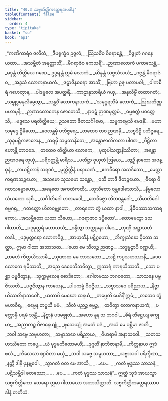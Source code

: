 ```yaml
---
title: "40.3 သဗ္ဗကိတ္တိကတ္ထေရအပဒါန"
tableOfContents: false
sidebar:
  order: 4
type: "tipitaka"
basket: "su"
book: "ap1"
---
```



<DynamicBreadcrumb />

<Division number="304" book="ap1">

<Paragraph number="4606" type="verses" book="ap1">
_“ကဏိကာရံဝ ဇလိတံ,_  
_ဒီပရုက္ခံဝ ဥဇ္ဇလံ;_  
_ဩသဓိံဝ ဝိရောစန္တံ,_  
_ဝိဇ္ဇုတံ ဂဂနေ ယထာ._  

</Paragraph>

</Division>
<Division number="305" book="ap1">

<Paragraph number="4607" type="verses" book="ap1">
_အသမ္ဘီတံ အနုတ္တာသိံ,_  
_မိဂရာဇံဝ ကေသရိံ;_  
_ဉာဏာလောကံ ပကာသေန္တံ,_  
_မဒ္ဒန္တံ တိတ္ထိယေ ဂဏေ._  

</Paragraph>

</Division>
<Division number="306" book="ap1">

<Paragraph number="4608" type="verses" book="ap1">
ဥဒ္ဓရန္တံ ဣမံ လောကံ,_  
_ဆိန္ဒန္တံ သဗ္ဗသံသယံ;_  
_ဂဇ္ဇန္တံ မိဂရာဇံဝ,_  
_အဒ္ဒသံ လောကနာယကံ._  

</Paragraph>

</Division>
<Division number="307" book="ap1">

<Paragraph number="4609" type="verses" book="ap1">
_ဇဋာဇိနဓရော အာသိံ,_  
_ဗြဟာ ဥဇု ပတာပဝါ;_  
_ဝါကစီရံ ဂဟေတွာန,_  
_ပါဒမူလေ အပတ္ထရိံ._  

</Paragraph>

</Division>
<Division number="308" book="ap1">

<Paragraph number="4610" type="verses" book="ap1">
_ကာဠာနုသာရိယံ ဂယှ,_  
_အနုလိမ္ပိံ တထာဂတံ;_  
_သမ္ဗုဒ္ဓမနုလိမ္ပေတွာ,_  
_သန္ထဝိံ လောကနာယကံ._  

</Paragraph>

</Division>
<Division number="309" book="ap1">

<Paragraph number="4611" type="verses" book="ap1">
_‘သမုဒ္ဓရသိမံ လောကံ,_  
_ဩဃတိဏ္ဏမဟာမုနိ;_  
_ဉာဏာလောကေန ဇောတေသိ,_  
_နာဝဋံ ဉာဏမုတ္တမံ._  

</Paragraph>

</Division>
<Division number="310" book="ap1">

<Paragraph number="4612" type="verses" book="ap1">
_ဓမ္မစက္ကံ ပဝတ္တေသိ,_  
_မဒ္ဒသေ ပရတိတ္ထိယေ;_  
ဥသဘော ဇိတသင်္ဂါမော,_  
_သမ္ပကမ္ပေသိ မေဒနိံ._  

</Paragraph>

</Division>
<Division number="311" book="ap1">

<Paragraph number="4613" type="verses" book="ap1">
_မဟာသမုဒ္ဒေ ဦမိယော,_  
_ဝေလန္တမှိ ပဘိဇ္ဇရေ;_  
_တထေဝ တဝ ဉာဏမှိ,_  
_သဗ္ဗဒိဋ္ဌီ ပဘိဇ္ဇရေ._  

</Paragraph>

</Division>
<Division number="312" book="ap1">

<Paragraph number="4614" type="verses" book="ap1">
_သုခုမစ္ဆိကဇာလေန,_  
_သရမှိ သမ္ပတာနိတေ;_  
_အန္တောဇာလိကတာ ပါဏာ,_  
_ပီဠိတာ ဟောန္တိ တာဝဒေ._  

</Paragraph>

</Division>
<Division number="313" book="ap1">

<Paragraph number="4615" type="verses" book="ap1">
_တထေဝ တိတ္ထိယာ လောကေ,_  
_ပုထုပါသဏ္ဍနိဿိတာ;_  
_အန္တောဉာဏဝရေ တုယှံ,_  
_ပရိဝတ္တန္တိ မာရိသ._  

</Paragraph>

</Division>
<Division number="314" book="ap1">

<Paragraph number="4616" type="verses" book="ap1">
_ပတိဋ္ဌာ ဝုယှတံ ဩဃေ,_  
_တွဉှိ နာထော အဗန္ဓုနံ;_  
_ဘယဋ္ဋိတာနံ သရဏံ,_  
_မုတ္တိတ္ထီနံ ပရာယဏံ._  

</Paragraph>

</Division>
<Division number="315" book="ap1">

<Paragraph number="4617" type="verses" book="ap1">
_ဧကဝီရော အသဒိသော,_  
_မေတ္တာကရုဏသဉ္စယော;_  
_အသမော သုသမော သန္တော,_  
_ဝသီ တာဒီ ဇိတဉ္ဇယော._  

</Paragraph>

</Division>
<Division number="316" book="ap1">

<Paragraph number="4618" type="verses" book="ap1">
_ဓီရော ဝိဂတသမ္မောဟော,_  
_အနေဇော အကထံကထီ;_  
_တုသိတော ဝန္တဒေါသောသိ,_  
_နိမ္မလော သံယတော သုစိ._  

</Paragraph>

</Division>
<Division number="317" book="ap1">

<Paragraph number="4619" type="verses" book="ap1">
_သင်္ဂါတိဂေါ ဟတမဒေါ,_  
_တေဝိဇ္ဇော တိဘဝန္တဂေါ;_  
_သီမာတိဂေါ ဓမ္မဂရု,_  
_ဂတတ္ထော ဟိတဝဗ္ဘုတော._  

</Paragraph>

</Division>
<Division number="318" book="ap1">

<Paragraph number="4620" type="verses" book="ap1">
_တာရကော တွံ ယထာ နာဝါ,_  
_နိဓီဝဿာသကာရကော;_  
_အသမ္ဘီတော ယထာ သီဟော,_  
_ဂဇရာဇာဝ ဒပ္ပိတော’._  

</Paragraph>

</Division>
<Division number="319" book="ap1">

<Paragraph number="4621" type="verses" book="ap1">
_ထောမေတွာ ဒသဂါထာဟိ,_  
_ပဒုမုတ္တရံ မဟာယသံ;_  
_ဝန္ဒိတွာ သတ္ထုနော ပါဒေ,_  
_တုဏှီ အဋ္ဌာသဟံ တဒါ._  

</Paragraph>

</Division>
<Division number="320" book="ap1">

<Paragraph number="4622" type="verses" book="ap1">
_ပဒုမုတ္တရော လောကဝိဒူ,_  
_အာဟုတီနံ ပဋိဂ္ဂဟော;_  
_ဘိက္ခုသံဃေ ဌိတော သတ္ထာ,_  
ဣမာ ဂါထာ အဘာသထ._  

</Paragraph>

</Division>
<Division number="321" book="ap1">

<Paragraph number="4623" type="verses" book="ap1">
_‘ယော မေ သီလဉ္စ ဉာဏဉ္စ,_  
_သဒ္ဓမ္မဉ္စာပိ ဝဏ္ဏယိ;_  
_တမဟံ ကိတ္တယိဿာမိ,_  
_သုဏာထ မမ ဘာသတော._  

</Paragraph>

</Division>
<Division number="322" book="ap1">

<Paragraph number="4624" type="verses" book="ap1">
_သဋ္ဌိ ကပ္ပသဟဿာနိ,_  
_ဒေဝလောကေ ရမိဿတိ;_  
_အညေ ဒေဝေဘိဘဝိတွာ,_  
ဣဿရံ ကာရယိဿတိ._  

</Paragraph>

</Division>
<Division number="323" book="ap1">

<Paragraph number="4625" type="verses" book="ap1">
_သော ပစ္ဆာ ပဗ္ဗဇိတွာန,_  
_သုက္ကမူလေန စောဒိတော;_  
_ဂေါတမဿ ဘဂဝတော,_  
_သာသနေ ပဗ္ဗဇိဿတိ._  

</Paragraph>

</Division>
<Division number="324" book="ap1">

<Paragraph number="4626" type="verses" book="ap1">
_ပဗ္ဗဇိတွာန ကာယေန,_  
_ပါပကမ္မံ ဝိဝဇ္ဇိယ;_  
_သဗ္ဗာသဝေ ပရိညာယ,_  
_နိဗ္ဗာယိဿတိနာသဝေါ’._  

</Paragraph>

</Division>
<Division number="325" book="ap1">

<Paragraph number="4627" type="verses" book="ap1">
_ယထာပိ မေဃော ထနယံ,_  
_တပ္ပေတိ မေဒိနိံ ဣမံ;_  
_တထေဝ တွံ မဟာဝီရ,_  
_ဓမ္မေန တပ္ပယီ မမံ._  

</Paragraph>

</Division>
<Division number="326" book="ap1">

<Paragraph number="4628" type="verses" book="ap1">
_သီလံ ပညဉ္စ ဓမ္မဉ္စ,_  
_ထဝိတွာ လောကနာယကံ;_  
_ပတ္တောမှိ ပရမံ သန္တိံ,_  
_နိဗ္ဗာနံ ပဒမစ္စုတံ._  

</Paragraph>

</Division>
<Division number="327" book="ap1">

<Paragraph number="4629" type="verses" book="ap1">
_အဟော နူန သ ဘဂဝါ,_  
_စိရံ တိဋ္ဌေယျ စက္ခုမာ;_  
_အညာတဉ္စ ဝိဇာနေယျုံ,_  
_ဖုသေယျုံ အမတံ ပဒံ._  

</Paragraph>

</Division>
<Division number="328" book="ap1">

<Paragraph number="4630" type="verses" book="ap1">
_အယံ မေ ပစ္ဆိမာ ဇာတိ,_  
_ဘဝါ သဗ္ဗေ သမူဟတာ;_  
_သဗ္ဗာသဝေ ပရိညာယ,_  
_ဝိဟရာမိ အနာသဝေါ._  

</Paragraph>

</Division>
<Division number="329" book="ap1">

<Paragraph number="4631" type="verses" book="ap1">
_သတသဟဿိတော ကပ္ပေ,_  
_ယံ ဗုဒ္ဓမဘိထောမယိံ;_  
_ဒုဂ္ဂတိံ နာဘိဇာနာမိ,_  
_ကိတ္တနာယ ဣဒံ ဖလံ._  

</Paragraph>

</Division>
<Division number="330" book="ap1">

<Paragraph number="4632" type="verses" book="ap1">
_ကိလေသာ ဈာပိတာ မယှံ,_  
_ဘဝါ သဗ္ဗေ သမူဟတာ;_  
_သဗ္ဗာသဝါ ပရိက္ခီဏာ,_  
_နတ္ထိ ဒါနိ ပုနဗ္ဘဝေါ._  

</Paragraph>

</Division>
<Division number="331" book="ap1">

<Paragraph number="4633" type="verses" book="ap1">
_သွာဂတံ ဝတ မေ အာသိ,_  
_ …ပေ… _  
_ကတံ ဗုဒ္ဓဿ သာသနံ._  

</Paragraph>

</Division>
<Division number="332" book="ap1">

<Paragraph number="4634" type="verses" book="ap1">
_ပဋိသမ္ဘိဒါ စတဿော,_  
_ …ပေ… _  
_ကတံ ဗုဒ္ဓဿ သာသနံ”._  

</Paragraph>

<Paragraph number="4635" book="ap1">
ဣတ္ထံ သုဒံ အာယသ္မာ သဗ္ဗကိတ္တိကော ထေရော ဣမာ ဂါထာယော အဘာသိတ္ထာတိ.

</Paragraph>
</Division>

<Paragraph number="4636" type="center" book="ap1">
သဗ္ဗကိတ္တိကတ္ထေရဿာပဒါနံ တတိယံ.
</Paragraph>
